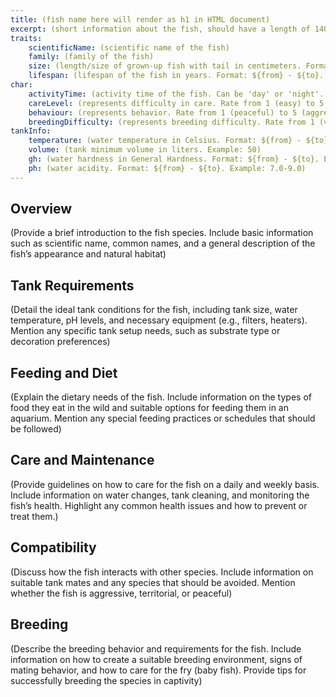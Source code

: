 ```yaml
---
title: (fish name here will render as h1 in HTML document)
excerpt: (short information about the fish, should have a length of 140 - 160 characters)
traits:
    scientificName: (scientific name of the fish)
    family: (family of the fish)
    size: (length/size of grown-up fish with tail in centimeters. Format: ${from} - ${to}. Example: 4-6)
    lifespan: (lifespan of the fish in years. Format: ${from} - ${to}. Example: 10-12)
char:
    activityTime: (activity time of the fish. Can be 'day' or 'night'. Example: day)
    careLevel: (represents difficulty in care. Rate from 1 (easy) to 5 (hard). Example: 3)
    behaviour: (represents behavior. Rate from 1 (peaceful) to 5 (aggressive). Example: 3)
    breedingDifficulty: (represents breeding difficulty. Rate from 1 (very easy) to 5 (very hard). Example: 3)
tankInfo:
    temperature: (water temperature in Celsius. Format: ${from} - ${to}. Example: 20-22)
    volume: (tank minimum volume in liters. Example: 50)
    gh: (water hardness in General Hardness. Format: ${from} - ${to}. Example: 9-19)
    ph: (water acidity. Format: ${from} - ${to}. Example: 7.0-9.0)
---
```


## Overview
(Provide a brief introduction to the fish species. Include basic information such as scientific name, common names, and a general description of the fish’s appearance and natural habitat)

## Tank Requirements
(Detail the ideal tank conditions for the fish, including tank size, water temperature, pH levels, and necessary equipment (e.g., filters, heaters). Mention any specific tank setup needs, such as substrate type or decoration preferences)

## Feeding and Diet
(Explain the dietary needs of the fish. Include information on the types of food they eat in the wild and suitable options for feeding them in an aquarium. Mention any special feeding practices or schedules that should be followed)

## Care and Maintenance
(Provide guidelines on how to care for the fish on a daily and weekly basis. Include information on water changes, tank cleaning, and monitoring the fish’s health. Highlight any common health issues and how to prevent or treat them.)

## Compatibility
(Discuss how the fish interacts with other species. Include information on suitable tank mates and any species that should be avoided. Mention whether the fish is aggressive, territorial, or peaceful)

## Breeding
(Describe the breeding behavior and requirements for the fish. Include information on how to create a suitable breeding environment, signs of mating behavior, and how to care for the fry (baby fish). Provide tips for successfully breeding the species in captivity)